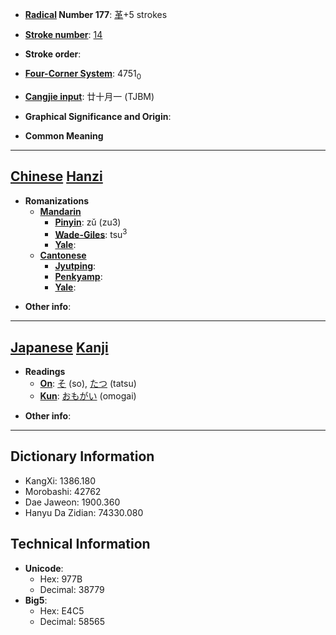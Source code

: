 * '''[[Wiktionary:Chinese radical index| Radical]] Number 177''': [[Wiktionary:Chinese radical index 革|革]]+5 strokes

* '''[[Wiktionary:Chinese total strokes index|Stroke number]]''': [[Wiktionary:Chinese total strokes index 14|14]]

* '''Stroke order''': 

* '''[[Wiktionary:Chinese four corner index|Four-Corner System]]''': 4751<sub>0</sub>

* '''[[Wiktionary:Chinese Cangjie index|Cangjie input]]''': 廿十月一 (TJBM)

* '''Graphical Significance and Origin''': 

* '''Common Meaning'''

----

== [[Chinese]] [[Hanzi]] ==

* '''Romanizations'''
** '''[[Mandarin]]'''
*** '''[[Pinyin]]''': zǔ (zu3)
*** '''[[Wade-Giles]]''': tsu<sup>3</sup>
*** '''[[Yale]]''': 
** '''[[Cantonese]]'''
*** '''[[Jyutping]]''':
*** '''[[Penkyamp]]''': 
*** '''[[Yale]]''': 

* '''Other info''': 

----

== [[Japanese]] [[Kanji]] ==

* '''Readings'''
** '''[[On]]''': [[そ]] (so), [[たつ]] (tatsu)
** '''[[Kun]]''': [[おもがい]] (omogai)

* '''Other info''':  

----

== Dictionary Information ==

* KangXi: 1386.180
* Morobashi: 42762
* Dae Jaweon: 1900.360
* Hanyu Da Zidian: 74330.080

== Technical Information ==

* '''Unicode''':
** Hex: 977B
** Decimal: 38779
* '''Big5''':
** Hex: E4C5
** Decimal: 58565